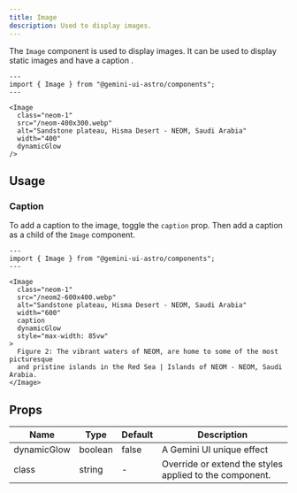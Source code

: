 ```yaml
---
title: Image
description: Used to display images.
---
```


The `Image` component is used to display images. It can be used to display static images and have a caption .

```astro live
---
import { Image } from "@gemini-ui-astro/components";
---

<Image
  class="neom-1"
  src="/neom-400x300.webp"
  alt="Sandstone plateau, Hisma Desert - NEOM, Saudi Arabia"
  width="400"
  dynamicGlow
/>
```

## Usage

### Caption

To add a caption to the image, toggle the `caption` prop. Then add a caption as a child of the `Image` component.

```astro live
---
import { Image } from "@gemini-ui-astro/components";
---

<Image
  class="neom-1"
  src="/neom2-600x400.webp"
  alt="Sandstone plateau, Hisma Desert - NEOM, Saudi Arabia"
  width="600"
  caption
  dynamicGlow
  style="max-width: 85vw"
>
  Figure 2: The vibrant waters of NEOM, are home to some of the most picturesque
  and pristine islands in the Red Sea | Islands of NEOM - NEOM, Saudi Arabia.
</Image>
```

## Props

<table>
  <thead>
    <tr>
      <th>Name</th>
      <th>Type</th>
      <th>Default</th>
      <th>Description</th>
    </tr>
  </thead>
  <tbody>
    <tr>
      <td>dynamicGlow</td>
      <td>boolean</td>
      <td>false</td>
      <td>A Gemini UI unique effect</td>
    </tr>
    <tr>
      <td>class</td>
      <td>string</td>
      <td>-</td>
      <td>Override or extend the styles applied to the component.</td>
    </tr>
  </tbody>
</table>
